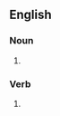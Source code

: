 {{also|Flints}}

==English==

===Noun===
{{head|en|noun plural form}}

# {{plural of|flint|lang=en}}

===Verb===
{{head|en|verb form}}

# {{en-third-person singular of|flint}}